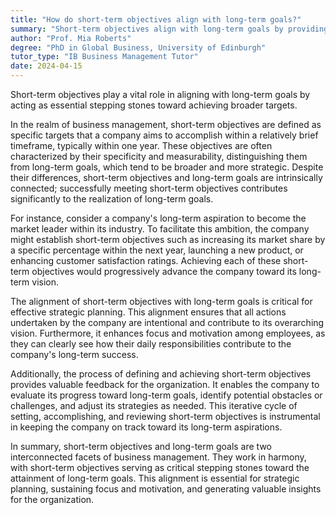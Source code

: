 ```yaml
---
title: "How do short-term objectives align with long-term goals?"
summary: "Short-term objectives align with long-term goals by providing stepping stones towards the achievement of these overarching targets."
author: "Prof. Mia Roberts"
degree: "PhD in Global Business, University of Edinburgh"
tutor_type: "IB Business Management Tutor"
date: 2024-04-15
---
```


Short-term objectives play a vital role in aligning with long-term goals by acting as essential stepping stones toward achieving broader targets.

In the realm of business management, short-term objectives are defined as specific targets that a company aims to accomplish within a relatively brief timeframe, typically within one year. These objectives are often characterized by their specificity and measurability, distinguishing them from long-term goals, which tend to be broader and more strategic. Despite their differences, short-term objectives and long-term goals are intrinsically connected; successfully meeting short-term objectives contributes significantly to the realization of long-term goals.

For instance, consider a company's long-term aspiration to become the market leader within its industry. To facilitate this ambition, the company might establish short-term objectives such as increasing its market share by a specific percentage within the next year, launching a new product, or enhancing customer satisfaction ratings. Achieving each of these short-term objectives would progressively advance the company toward its long-term vision.

The alignment of short-term objectives with long-term goals is critical for effective strategic planning. This alignment ensures that all actions undertaken by the company are intentional and contribute to its overarching vision. Furthermore, it enhances focus and motivation among employees, as they can clearly see how their daily responsibilities contribute to the company's long-term success.

Additionally, the process of defining and achieving short-term objectives provides valuable feedback for the organization. It enables the company to evaluate its progress toward long-term goals, identify potential obstacles or challenges, and adjust its strategies as needed. This iterative cycle of setting, accomplishing, and reviewing short-term objectives is instrumental in keeping the company on track toward its long-term aspirations.

In summary, short-term objectives and long-term goals are two interconnected facets of business management. They work in harmony, with short-term objectives serving as critical stepping stones toward the attainment of long-term goals. This alignment is essential for strategic planning, sustaining focus and motivation, and generating valuable insights for the organization.
    